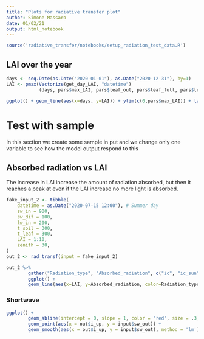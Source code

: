 ```yaml
---
title: "Plots for radiative transfer plot"
author: Simone Massaro
date: 01/02/21
output: html_notebook
---
```

```r
source('radiative_transfer/notebooks/setup_radiation_test_data.R')
```
## LAI over the year
```r
days <- seq.Date(as.Date("2020-01-01"), as.Date("2020-12-31"), by=1)
LAI <- pmax(Vectorize(get_day_LAI, "datetime")
            (days, pars$max_LAI, pars$leaf_out, pars$leaf_full, pars$leaf_fall, pars$leaf_fall_complete), pars$min_radiation_PAI)

ggplot() + geom_line(aes(x=days, y=LAI)) + ylim(c(0,pars$max_LAI)) + labs(title="LAI over the year")
```
# Test with sample
In this section we create some sample in put and we change only one variable to see how the model output respond to this

## Absorbed radiation vs LAI

The increase in LAI increase the amount of radiation absorbed, but then it reaches a peak at even if the LAI increase no more light is absorbed.
```r
fake_input_2 <- tibble(
    datetime = as.Date("2020-07-15 12:00"), # Summer day
    sw_in = 900,
    sw_dif = 100,
    lw_in = 200,
    t_soil = 300,
    t_leaf = 300,
    LAI = 1:10,
    zenith = 30,
)
out_2 <- rad_transf(input = fake_input_2)

out_2 %>%
        gather("Radiation_type", "Absorbed_radiation", c("ic", "ic_sun", "ic_sha")) %>%
        ggplot() +
        geom_line(aes(x=LAI, y=Absorbed_radiation, color=Radiation_type, linetype=Radiation_type))
```
### Shortwave
```r
ggplot() +
        geom_abline(intercept = 0, slope = 1, color = "red", size = .3) +
        geom_point(aes(x = out$i_up, y = input$sw_out)) +
        geom_smooth(aes(x = out$i_up, y = input$sw_out), method = 'lm')
```



